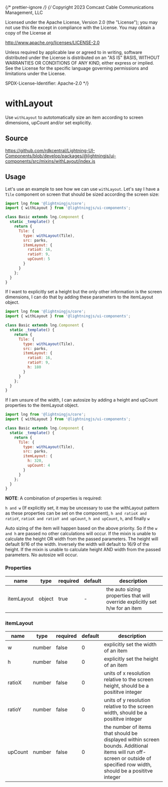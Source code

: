 ﻿{/* prettier-ignore */}
{/*
Copyright 2023 Comcast Cable Communications Management, LLC

Licensed under the Apache License, Version 2.0 (the "License");
you may not use this file except in compliance with the License.
You may obtain a copy of the License at

http://www.apache.org/licenses/LICENSE-2.0

Unless required by applicable law or agreed to in writing, software
distributed under the License is distributed on an "AS IS" BASIS,
WITHOUT WARRANTIES OR CONDITIONS OF ANY KIND, either express or implied.
See the License for the specific language governing permissions and
limitations under the License.

SPDX-License-Identifier: Apache-2.0
\*/}


<Meta of={withLayoutStories} />

# withLayout

Use `withLayout` to autotomatically size an item according to screen dimensions, upCount and/or set explicitly.

## Source

https://github.com/rdkcentral/Lightning-UI-Components/blob/develop/packages/@lightningjs/ui-components/src/mixins/withLayout/index.js

## Usage

Let's use an example to see how we can use `withLayout`. Let's say I have a `Tile` component on screen that should be sized according the screen size:

```js
import lng from '@lightningjs/core';
import { withLayout } from '@lightningjs/ui-components';

class Basic extends lng.Component {
  static _template() {
    return {
      Tile: {
        type: withLayout(Tile),
        src: parks,
        itemLayout: {
          ratioX: 16,
          ratioY: 9,
          upCount: 5
        }
      }
    };
  }
}
```

If I want to explicitly set a height but the only other information is the screen dimensions, I can do that by adding these parameters to the itemLayout object.

```js
import lng from '@lightningjs/core';
import { withLayout } from '@lightningjs/ui-components';

class Basic extends lng.Component {
  static _template() {
    return {
      Tile: {
        type: withLayout(Tile),
        src: parks,
        itemLayout: {
          ratioX: 16,
          ratioY: 9,
          h: 180
        }
      }
    };
  }
}
```

If I am unsure of the width, I can autosize by adding a height and upCount properties to the itemLayout object.

```js
import lng from '@lightningjs/core';
import { withLayout } from '@lightningjs/ui-components';

class Basic extends lng.Component {
  static _template() {
    return {
      Tile: {
        type: withLayout(Tile),
        src: parks,
        itemLayout: {
          h: 320,
          upCount: 4
        }
      }
    };
  }
}
```

**NOTE**: A combination of properties is required:

`h and w` (If explicitly set, it may be uncessary to use the withLayout pattern as these properties can be set on the component),
`h and ratioX and ratioY`,
`ratioX and ratioY and upCount`,
`h and upCount`,
`h`, and finally `w`

Auto sizing of the item will happen based on the above priority. So if the `w and h` are passed no other calculations will occur.
If the mixin is unable to calculate the height OR width from the passed parameters. The height will default 9/16 of the width. Inversely the width will default to 16/9 of the height.
If the mixin is unable to calculate height AND width from the passed parameters. No autosize will occur.

### Properties

| name       | type   | required | default | description                                                                  |
| ---------- | ------ | -------- | ------- | ---------------------------------------------------------------------------- |
| itemLayout | object | true     | -       | the auto sizing properties that will override explicitly set h/w for an item |

### itemLayout

| name    | type   | required | default | description                                                                                                                                                              |
| ------- | ------ | -------- | ------- | ------------------------------------------------------------------------------------------------------------------------------------------------------------------------ |
| w       | number | false    | 0       | explicitly set the width of an item                                                                                                                                      |
| h       | number | false    | 0       | explicitly set the height of an item                                                                                                                                     |
| ratioX  | number | false    | 0       | units of x resolution relative to the screen height, should be a posititve integer                                                                                       |
| ratioY  | number | false    | 0       | units of y resolution relative to the screen width, should be a posititve integer                                                                                        |
| upCount | number | false    | 0       | the number of items that should be displayed within screen bounds. Additional items will run off-screen or outside of specified row width, should be a posititve integer |
